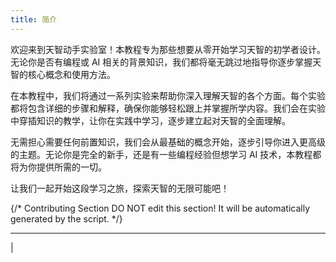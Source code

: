 ```yaml
---
title: 简介
---
```


欢迎来到天智动手实验室！本教程专为那些想要从零开始学习天智的初学者设计。无论你是否有编程或 AI 相关的背景知识，我们都将毫无跳过地指导你逐步掌握天智的核心概念和使用方法。

在本教程中，我们将通过一系列实验来帮助你深入理解天智的各个方面。每个实验都将包含详细的步骤和解释，确保你能够轻松跟上并掌握所学内容。我们会在实验中穿插知识的教学，让你在实践中学习，逐步建立起对天智的全面理解。

无需担心需要任何前置知识，我们会从最基础的概念开始，逐步引导你进入更高级的主题。无论你是完全的新手，还是有一些编程经验但想学习 AI 技术，本教程都将为你提供所需的一切。

让我们一起开始这段学习之旅，探索天智的无限可能吧！

{/*
Contributing Section
DO NOT edit this section!
It will be automatically generated by the script.
*/}

---

[  ](https://github.com/langgenius/dify-docs/edit/main/zh-hans/workshop/readme.mdx) | [  ](https://github.com/langgenius/dify-docs/issues/new?template=docs.yml)


